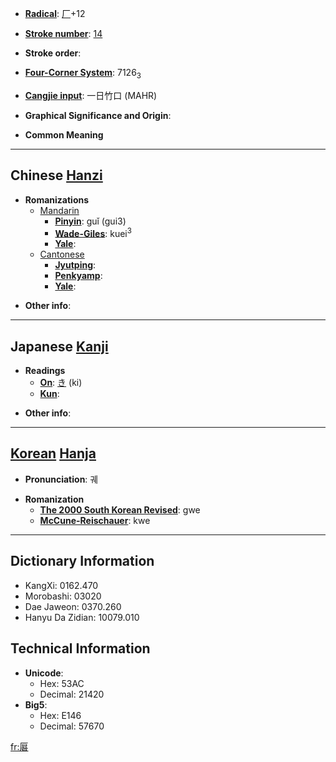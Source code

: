 * '''[[Wiktionary:Chinese radical index| Radical]]''': [[Wiktionary:Chinese radical index 厂|厂]]+12

* '''[[Wiktionary:Chinese total strokes index|Stroke number]]''': [[Wiktionary:Chinese total strokes index 14|14]]

* '''Stroke order''': 

* '''[[Wiktionary:Chinese four corner index|Four-Corner System]]''': 7126<sub>3</sub>

* '''[[Wiktionary:Chinese Cangjie index|Cangjie input]]''': 一日竹口 (MAHR)

* '''Graphical Significance and Origin''': 

* '''Common Meaning'''

----

== Chinese [[Hanzi]] ==

* '''Romanizations'''
** [[Mandarin]]
*** '''[[Pinyin]]''': guǐ (gui3)
*** '''[[Wade-Giles]]''': kuei<sup>3</sup>
*** '''[[Yale]]''': 
**[[Cantonese]]
***'''[[Jyutping]]''':
***'''[[Penkyamp]]''': 
***'''[[Yale]]''': 

* '''Other info''': 

----

== Japanese [[Kanji]] ==

* '''Readings'''
** '''[[On]]''': [[き]] (ki)
** '''[[Kun]]''': 

* '''Other info''':  

----

== [[Korean]] [[Hanja]] ==

* '''Pronunciation''': 궤

* '''Romanization'''
** '''[[The 2000 South Korean Revised Romanization|The 2000 South Korean Revised]]''': gwe
** '''[[McCune-Reischauer]]''': kwe

----

== Dictionary Information ==

* KangXi: 0162.470
* Morobashi: 03020
* Dae Jaweon: 0370.260
* Hanyu Da Zidian: 10079.010

== Technical Information ==

* '''Unicode''':
** Hex: 53AC
** Decimal: 21420
* '''Big5''':
** Hex: E146
** Decimal: 57670

[[fr:厬]]